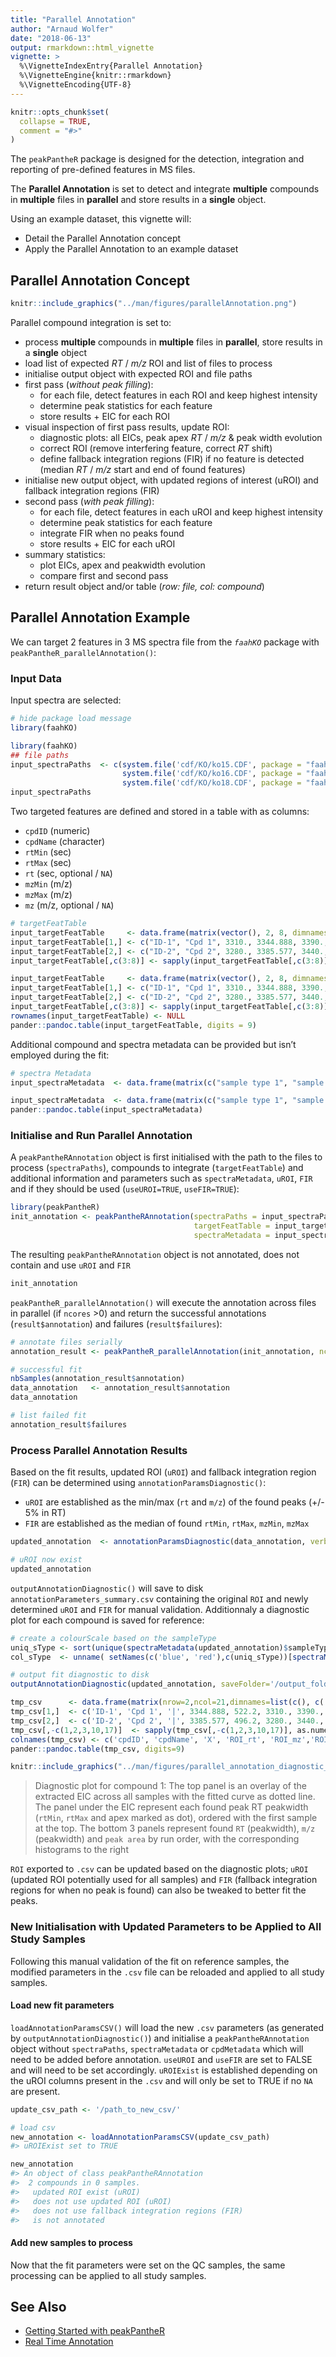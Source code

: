 ```yaml
---
title: "Parallel Annotation"
author: "Arnaud Wolfer"
date: "2018-06-13"
output: rmarkdown::html_vignette
vignette: >
  %\VignetteIndexEntry{Parallel Annotation}
  %\VignetteEngine{knitr::rmarkdown}
  %\VignetteEncoding{UTF-8}
---
```


```r
knitr::opts_chunk$set(
  collapse = TRUE,
  comment = "#>"
)
```

The `peakPantheR` package is designed for the detection, integration and reporting of pre-defined features in MS files.

The **Parallel Annotation** is set to detect and integrate **multiple** compounds in **multiple** files in **parallel** and store results in a **single** object.

Using an example dataset, this vignette will:

* Detail the Parallel Annotation concept
* Apply the Parallel Annotation to an example dataset


## Parallel Annotation Concept

```r
knitr::include_graphics("../man/figures/parallelAnnotation.png")
```

Parallel compound integration is set to:

* process **multiple** compounds in **multiple** files in **parallel**, store results in a **single** object
* load list of expected _RT_ / _m/z_ ROI and list of files to process
* initialise output object with expected ROI and file paths
* first pass (_without peak filling_):
    + for each file, detect features in each ROI and keep highest intensity
    + determine peak statistics for each feature
    + store results + EIC for each ROI
* visual inspection of first pass results, update ROI:
    + diagnostic plots: all EICs, peak apex _RT_ / _m/z_ & peak width evolution
    + correct ROI (remove interfering feature, correct _RT_ shift)
    + define fallback integration regions (FIR) if no feature is detected (median _RT_ / _m/z_ start and end of found features)
* initialise new output object, with updated regions of interest (uROI) and fallback integration regions (FIR)
* second pass (_with peak filling_):
    + for each file, detect features in each uROI and keep highest intensity
    + determine peak statistics for each feature
    + integrate FIR when no peaks found
    + store results + EIC for each uROI
* summary statistics:
    + plot EICs, apex and peakwidth evolution
    + compare first and second pass
* return result object and/or table (_row: file, col: compound_)


## Parallel Annotation Example

We can target 2 features in 3 MS spectra file from the _`faahKO`_ package with `peakPantheR_parallelAnnotation()`:


### Input Data

Input spectra are selected:
```r
# hide package load message
library(faahKO)
```
```r
library(faahKO)
## file paths
input_spectraPaths  <- c(system.file('cdf/KO/ko15.CDF', package = "faahKO"),
                         system.file('cdf/KO/ko16.CDF', package = "faahKO"),
                         system.file('cdf/KO/ko18.CDF', package = "faahKO"))
input_spectraPaths
```


Two targeted features are defined and stored in a table with as columns:

* `cpdID` (numeric)
* `cpdName` (character)
* `rtMin` (sec)
* `rtMax` (sec)
* `rt` (sec, optional / `NA`)
* `mzMin` (m/z)
* `mzMax` (m/z)
* `mz` (m/z, optional / `NA`)

```r
# targetFeatTable
input_targetFeatTable     <- data.frame(matrix(vector(), 2, 8, dimnames=list(c(), c("cpdID", "cpdName", "rtMin", "rt", "rtMax", "mzMin", "mz", "mzMax"))), stringsAsFactors=F)
input_targetFeatTable[1,] <- c("ID-1", "Cpd 1", 3310., 3344.888, 3390., 522.194778, 522.2, 522.205222)
input_targetFeatTable[2,] <- c("ID-2", "Cpd 2", 3280., 3385.577, 3440., 496.195038, 496.2, 496.204962)
input_targetFeatTable[,c(3:8)] <- sapply(input_targetFeatTable[,c(3:8)], as.numeric)
```
```r
input_targetFeatTable     <- data.frame(matrix(vector(), 2, 8, dimnames=list(c(), c("cpdID", "cpdName", "rtMin", "rt", "rtMax", "mzMin", "mz", "mzMax"))), stringsAsFactors=F)
input_targetFeatTable[1,] <- c("ID-1", "Cpd 1", 3310., 3344.888, 3390., 522.194778, 522.2, 522.205222)
input_targetFeatTable[2,] <- c("ID-2", "Cpd 2", 3280., 3385.577, 3440., 496.195038, 496.2, 496.204962)
input_targetFeatTable[,c(3:8)] <- sapply(input_targetFeatTable[,c(3:8)], as.numeric)
rownames(input_targetFeatTable) <- NULL
pander::pandoc.table(input_targetFeatTable, digits = 9)
```


Additional compound and spectra metadata can be provided but isn't employed during the fit:

```r
# spectra Metadata
input_spectraMetadata  <- data.frame(matrix(c("sample type 1", "sample type 2", "sample type 1"), 3, 1, dimnames=list(c(), c("sampleType"))), stringsAsFactors=F)
```
```r
input_spectraMetadata  <- data.frame(matrix(c("sample type 1", "sample type 2", "sample type 1"), 3, 1, dimnames=list(c(), c("sampleType"))), stringsAsFactors=F)
pander::pandoc.table(input_spectraMetadata)
```


### Initialise and Run Parallel Annotation

A `peakPantheRAnnotation` object is first initialised with the path to the files to process (`spectraPaths`), compounds to integrate (`targetFeatTable`) and additional information and parameters such as `spectraMetadata`, `uROI`, `FIR` and if they should be used (`useUROI=TRUE`, `useFIR=TRUE`):
```r
library(peakPantheR)
init_annotation <- peakPantheRAnnotation(spectraPaths = input_spectraPaths,
                                         targetFeatTable = input_targetFeatTable,
                                         spectraMetadata = input_spectraMetadata)
```

The resulting `peakPantheRAnnotation` object is not annotated, does not contain and use `uROI` and `FIR`
```r
init_annotation
```

`peakPantheR_parallelAnnotation()` will execute the annotation across files in parallel (if `ncores` >0) and return the successful annotations (`result$annotation`) and failures (`result$failures`):
```r
# annotate files serially
annotation_result <- peakPantheR_parallelAnnotation(init_annotation, ncores=0, verbose=TRUE)

# successful fit
nbSamples(annotation_result$annotation)
data_annotation   <- annotation_result$annotation
data_annotation

# list failed fit
annotation_result$failures
```


### Process Parallel Annotation Results

Based on the fit results, updated ROI (`uROI`) and fallback integration region (`FIR`) can be determined using `annotationParamsDiagnostic()`:

* `uROI` are established as the min/max (`rt` and `m/z`) of the found peaks (+/- 5% in RT)
* `FIR` are established as the median of found `rtMin`, `rtMax`, `mzMin`, `mzMax`

```r
updated_annotation  <- annotationParamsDiagnostic(data_annotation, verbose=TRUE)

# uROI now exist
updated_annotation
```

`outputAnnotationDiagnostic()` will save to disk `annotationParameters_summary.csv` containing the original `ROI` and newly determined `uROI` and `FIR` for manual validation. Additionnaly a diagnostic plot for each compound is saved for reference:
```r
# create a colourScale based on the sampleType
uniq_sType <- sort(unique(spectraMetadata(updated_annotation)$sampleType),na.last=TRUE)
col_sType  <- unname( setNames(c('blue', 'red'),c(uniq_sType))[spectraMetadata(updated_annotation)$sampleType] )

# output fit diagnostic to disk
outputAnnotationDiagnostic(updated_annotation, saveFolder='/output_folder/', savePlots=TRUE, sampleColour=col_sType, verbose=TRUE)
```


```r
tmp_csv      <- data.frame(matrix(nrow=2,ncol=21,dimnames=list(c(), c('cpdID', 'cpdName', 'X', 'ROI_rt', 'ROI_mz','ROI_rtMin', 'ROI_rtMax', 'ROI_mzMin', 'ROI_mzMax', 'X', 'uROI_rtMin', 'uROI_rtMax', 'uROI_mzMin', 'uROI_mzMax', 'uROI_rt', 'uROI_mz', 'X', 'FIR_rtMin', 'FIR_rtMax', 'FIR_mzMin', 'FIR_mzMax'))), stringsAsFactors=FALSE)
tmp_csv[1,]  <- c('ID-1', 'Cpd 1', '|', 3344.888, 522.2, 3310., 3390., 522.194778, 522.205222, '|', 3305.75893, 3411.436284, 522.194778, 522.205222, 3344.888, 522.2, '|', 3326.10635, 3407.272648, 522.194778, 522.205222)
tmp_csv[2,]  <- c('ID-2', 'Cpd 2', '|', 3385.577, 496.2, 3280., 3440., 496.195038, 496.204962, '|', 3337.376665, 3462.449033, 496.195038, 496.204962, 3385.577, 496.2, '|', 3365.023857, 3453.404957, 496.195038, 496.204962)
tmp_csv[,-c(1,2,3,10,17)]  <- sapply(tmp_csv[,-c(1,2,3,10,17)], as.numeric)
colnames(tmp_csv) <- c('cpdID', 'cpdName', 'X', 'ROI_rt', 'ROI_mz','ROI_rtMin', 'ROI_rtMax', 'ROI_mzMin', 'ROI_mzMax', 'X', 'uROI_rtMin', 'uROI_rtMax', 'uROI_mzMin', 'uROI_mzMax', 'uROI_rt', 'uROI_mz', 'X', 'FIR_rtMin', 'FIR_rtMax', 'FIR_mzMin', 'FIR_mzMax')
pander::pandoc.table(tmp_csv, digits=9)
```

```r
knitr::include_graphics("../man/figures/parallel_annotation_diagnostic_cpd1.png")
```

> Diagnostic plot for compound 1: The top panel is an overlay of the extracted EIC across all samples with the fitted curve as dotted line. The panel under the EIC represent each found peak RT peakwidth (`rtMin`, `rtMax` and apex marked as dot), ordered with the first sample at the top. The bottom 3 panels represent found `RT` (peakwidth), `m/z` (peakwidth) and `peak area` by run order, with the corresponding histograms to the right


`ROI` exported to `.csv` can be updated based on the diagnostic plots; `uROI` (updated ROI potentially used for all samples) and `FIR` (fallback integration regions for when no peak is found) can also be tweaked to better fit the peaks.



### New Initialisation with Updated Parameters to be Applied to All Study Samples

Following this manual validation of the fit on reference samples, the modified parameters in the `.csv` file can be reloaded and applied to all study samples.


#### Load new fit parameters

`loadAnnotationParamsCSV()` will load the new `.csv` parameters (as generated by `outputAnnotationDiagnostic()`) and initialise a `peakPantheRAnnotation` object without `spectraPaths`, `spectraMetadata` or `cpdMetadata` which will need to be added before annotation. `useUROI` and `useFIR` are set to FALSE and will need to be set accordingly. `uROIExist` is established depending on the uROI columns present in the `.csv` and will only be set to TRUE if no `NA` are present.

```r
update_csv_path <- '/path_to_new_csv/'

# load csv
new_annotation <- loadAnnotationParamsCSV(update_csv_path)
#> uROIExist set to TRUE

new_annotation
#> An object of class peakPantheRAnnotation
#>  2 compounds in 0 samples. 
#>   updated ROI exist (uROI)
#>   does not use updated ROI (uROI)
#>   does not use fallback integration regions (FIR)
#>   is not annotated
```


#### Add new samples to process

Now that the fit parameters were set on the QC samples, the same processing can be applied to all study samples.




## See Also

* [Getting Started with peakPantheR](getting-started.html)
* [Real Time Annotation](real-time-annotation.html)
